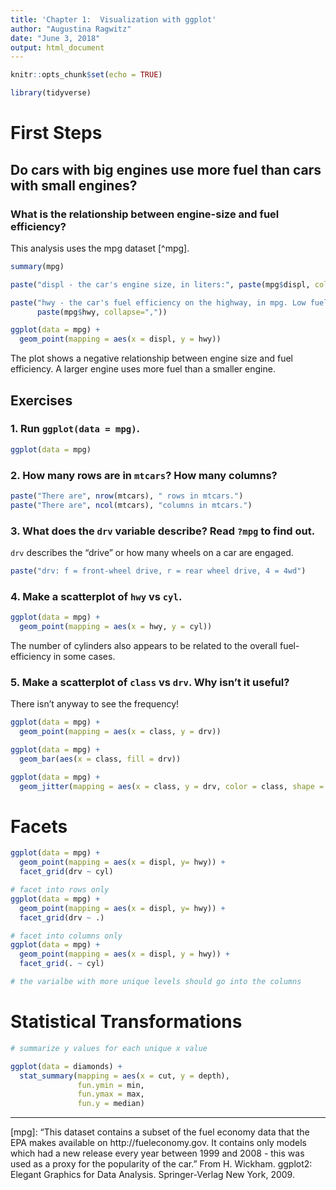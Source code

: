 ```yaml
---
title: 'Chapter 1:  Visualization with ggplot'
author: "Augustina Ragwitz"
date: "June 3, 2018"
output: html_document
---
```


```r
knitr::opts_chunk$set(echo = TRUE)
```

```r
library(tidyverse)
```

# First Steps

## Do cars with big engines use more fuel than cars with small engines?

### What is the relationship between engine-size and fuel efficiency?

This analysis uses the mpg dataset [^mpg].

```r
summary(mpg)

paste("displ - the car's engine size, in liters:", paste(mpg$displ, collapse=","))

paste("hwy - the car's fuel efficiency on the highway, in mpg. Low fuel efficiency == more fuel consumed: ", 
      paste(mpg$hwy, collapse=","))
```


```r

ggplot(data = mpg) +
  geom_point(mapping = aes(x = displ, y = hwy))

```

The plot shows a negative relationship between engine size and fuel efficiency. A larger engine uses more fuel than a smaller engine.

## Exercises

### 1. Run `ggplot(data = mpg)`.

```r
ggplot(data = mpg)
```

### 2. How many rows are in `mtcars`? How many columns?

```r
paste("There are", nrow(mtcars), " rows in mtcars.")
paste("There are", ncol(mtcars), "columns in mtcars.")
```

### 3. What does the `drv` variable describe? Read `?mpg` to find out.

`drv` describes the "drive" or how many wheels on a car are engaged.

```r
paste("drv: f = front-wheel drive, r = rear wheel drive, 4 = 4wd")
```


### 4. Make a scatterplot of `hwy` vs `cyl`.

```r

ggplot(data = mpg) +
  geom_point(mapping = aes(x = hwy, y = cyl))

```

The number of cylinders also appears to be related to the overall fuel-efficiency in some cases.

### 5. Make a scatterplot of `class` vs `drv`. Why isn't it useful?

There isn't anyway to see the frequency!

```r

ggplot(data = mpg) +
  geom_point(mapping = aes(x = class, y = drv))

ggplot(data = mpg) +
  geom_bar(aes(x = class, fill = drv))

```

```r

ggplot(data = mpg) +
  geom_jitter(mapping = aes(x = class, y = drv, color = class, shape = drv))

```


# Facets

```r

ggplot(data = mpg) +
  geom_point(mapping = aes(x = displ, y= hwy)) +
  facet_grid(drv ~ cyl)

# facet into rows only
ggplot(data = mpg) +
  geom_point(mapping = aes(x = displ, y= hwy)) +
  facet_grid(drv ~ .)

# facet into columns only
ggplot(data = mpg) +
  geom_point(mapping = aes(x = displ, y = hwy)) +
  facet_grid(. ~ cyl)

# the varialbe with more unique levels should go into the columns

```

# Statistical Transformations

```r

# summarize y values for each unique x value

ggplot(data = diamonds) +
  stat_summary(mapping = aes(x = cut, y = depth),
               fun.ymin = min,
               fun.ymax = max,
               fun.y = median)
```








---

[mpg]: "This dataset contains a subset of the fuel economy data that the EPA makes available on http://fueleconomy.gov. It contains only models which had a new release every year between 1999 and 2008 - this was used as a proxy for the popularity of the car." From H. Wickham. ggplot2: Elegant Graphics for Data Analysis. Springer-Verlag New York, 2009.